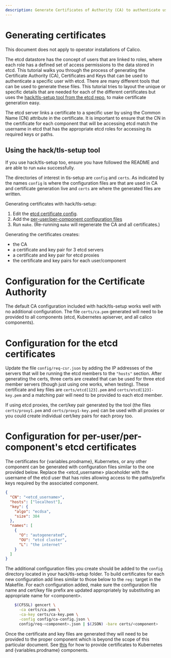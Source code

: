```yaml
---
description: Generate Certificates of Authority (CA) to authenticate users with etcd datastore.
---
```



# Generating certificates


<Tabs>
<TabItem label="Operator" value="Operator-0">

This document does not apply to operator installations of Calico.

</TabItem>
<TabItem label="Manifest" value="Manifest-1">

The etcd datastore has the concept of users that are linked to roles, where
each role has a defined set of access permissions to the data stored in etcd.
This tutorial walks you through the process of generating the Certificate
Authority (CA), Certificates and Keys that can be used to authenticate a
specific user with etcd. There are many different tools that can be used to
generate these files. This tutorial tries to layout the unique or specific
details that are needed for each of the different certificates but uses the
[hack/tls-setup tool from the etcd repo](https://github.com/coreos/etcd/tree/master/hack/tls-setup),
to make certificate generation easy.

The etcd server links a certificate to a specific user by using the Common
Name (CN) attribute in the certificate. It is important to ensure that the CN
in the certificate for each component that will be accessing etcd match the
username in etcd that has the appropriate etcd roles for accessing its
required keys or paths.

## Using the hack/tls-setup tool

If you use hack/tls-setup too, ensure you have followed the README
and are able to run `make` successfully.

The directories of interest in tls-setup are `config` and `certs`.
As indicated by the names `config` is where the configuration files are that
are used in CA and certificate generation live and `certs` are where the
generated files are written.

Generating certificates with hack/tls-setup:

1. Edit the [etcd certificate config](#configuration-for-the-etcd-certificates).
2. Add the
   [per-user/per-component configuration files](#configuration-for-per-userper-components-etcd-certificates)
3. Run `make`. (Re-running `make` will regenerate the CA and all certificates.)

Generating the certificates creates:

- the CA
- a certificate and key pair for 3 etcd servers
- a certificate and key pair for etcd proxies
- the certificate and key pairs for each user/component

# Configuration for the Certificate Authority

The default CA configuration included with hack/tls-setup works well with no
additional configuration. The file `certs/ca.pem` generated will need to be
provided to all components (etcd, Kubernetes apiserver, and all calico
components).

# Configuration for the etcd certificates

Update the file `config/req-csr.json` by adding the IP addresses of the
servers that will be running the etcd members to the `"hosts"`
section. After generating the certs, three certs are created that can be
used for three etcd member servers (though just using one works, when testing).
These certificate and key files are `certs/etcd[123].pem` and
`certs/etcd[123]-key.pem` and a matching pair will need to be provided to
each etcd member.

If using etcd proxies, the cert/key pair generated by the tool
(the files `certs/proxy1.pem` and `certs/proxy1-key.pem`) can be used with all
proxies or you could create individual cert/key pairs for each proxy too.

# Configuration for per-user/per-component's etcd certificates

The certificates for {variables.prodname}, Kubernetes, or any other component can be
generated with configuration files similar to the one provided below.
Replace the &lt;etcd_username&gt; placeholder with the username of the etcd user
that has roles allowing access to the paths/prefix keys required by the
associated component.

```json
{
  "CN": "<etcd_username>",
  "hosts": ["localhost"],
  "key": {
    "algo": "ecdsa",
    "size": 384
  },
  "names": [
    {
      "O": "autogenerated",
      "OU": "etcd cluster",
      "L": "the internet"
    }
  ]
}
```

The additional configuration files you create should be added to the `config`
directory located in your hack/tls-setup folder. To build certificates for
each new configuration add lines similar to those below to
the `req:` target in the Makefile. For each configuration added, make sure the
configuration file name and cert/key file prefix are updated appropriately by
substituting an appropriate name for &lt;component&gt;.

```bash
    $(CFSSL) gencert \
      -ca certs/ca.pem \
      -ca-key certs/ca-key.pem \
      -config config/ca-config.json \
      config/req-<component>.json | $(JSON) -bare certs/<component>
```

Once the certificate and key files are generated they will need to be provided
to the proper component which is beyond the scope of this particular document.
See [this](kubernetes.mdx) for how to provide certificates to Kubernetes and {variables.prodname}
components.

</TabItem>

</Tabs>
